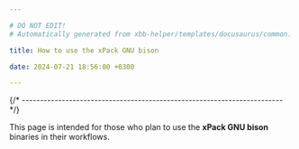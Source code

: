 ```yaml
---

# DO NOT EDIT!
# Automatically generated from xbb-helper/templates/docusaurus/common.

title: How to use the xPack GNU bison

date: 2024-07-21 18:56:00 +0300

---
```




{/* ------------------------------------------------------------------------ */}

This page is intended for those who plan
to use the **xPack GNU bison** binaries in their workflows.

<Versioning/>

<LibrariesAndRpath/>

<More/>

<UseInTesting/>
